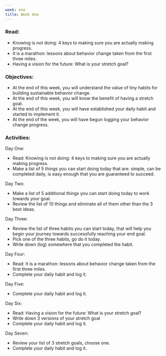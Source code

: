 ```yaml
---
week: one
title: Week One
---
```


### Read:

- Knowing is not doing: 4 keys to making sure you are actually making progress.
- It is a marathon: lessons about behavior change taken from the first three miles.
- Having a vision for the future: What is your stretch goal?

### Objectives:

- At the end of this week, you will understand the value of tiny habits for building sustainable behavior change.
- At the end of this week, you will know the benefit of having a stretch goal.
- At the end of this week, you will have established your daily habit and started to implement it.
- At the end of the week, you will have begun logging your behavior change progress.

### Activities:

Day One:

- Read: Knowing is not doing: 4 keys to making sure you are actually making progress.
- Make a list of 5 things you can start doing today that are: simple, can be completed daily, is easy enough that you are guaranteed to succeed.

Day Two:

- Make a list of 5 additional things you can start doing today to work towards your goal.
- Review the list of 10 things and eliminate all of them other than the 3 best ideas.

Day Three:

- Review the list of three habits you can start today, that will help you begin your journey towards successfully reaching your end goal.
- Pick one of the three habits, go do it today.
- Write down (log) somewhere that you completed the habit.

Day Four:

- Read: It is a marathon: lessons about behavior change taken from the first three miles.
- Complete your daily habit and log it.

Day Five:

- Complete your daily habit and log it.

Day Six:

- Read: Having a vision for the future: What is your stretch goal?
- Write down 3 versions of your stretch goal
- Complete your daily habit and log it.

Day Seven:

- Review your list of 3 stretch goals, choose one.
- Complete your daily habit and log it.